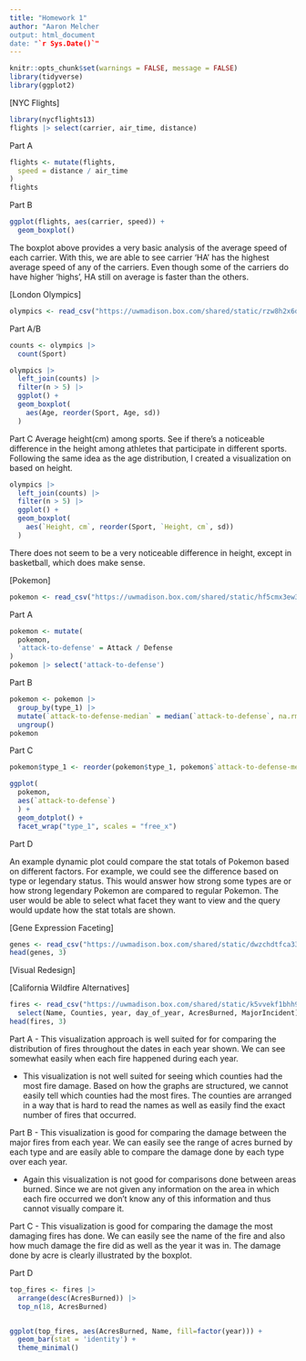 ```yaml
---
title: "Homework 1"
author: "Aaron Melcher
output: html_document
date: "`r Sys.Date()`"
---
```


```r
knitr::opts_chunk$set(warnings = FALSE, message = FALSE)
library(tidyverse)
library(ggplot2)
```

[NYC Flights]
```r
library(nycflights13)
flights |> select(carrier, air_time, distance)
```

Part A
```r
flights <- mutate(flights,
  speed = distance / air_time
)
flights
```


Part B
```r
ggplot(flights, aes(carrier, speed)) +
  geom_boxplot()
``` 
The boxplot above provides a very basic analysis of the average speed of each carrier. With this, we are able to see carrier 'HA' has the highest average speed of any of the carriers. Even though some of the carriers do have higher 'highs', HA still on average is faster than the others.

[London Olympics]
```r
olympics <- read_csv("https://uwmadison.box.com/shared/static/rzw8h2x6dp5693gdbpgxaf2koqijo12l.csv")
```

Part A/B
```r
counts <- olympics |>
  count(Sport)

olympics |>
  left_join(counts) |>
  filter(n > 5) |>
  ggplot() +
  geom_boxplot(
    aes(Age, reorder(Sport, Age, sd))
  )
```

Part C
Average height(cm) among sports. See if there's a noticeable difference in the height among athletes that participate in different sports. Following the same idea as the age distribution, I created a visualization on based on height. 
```r
olympics |>
  left_join(counts) |>
  filter(n > 5) |>
  ggplot() +
  geom_boxplot(
    aes(`Height, cm`, reorder(Sport, `Height, cm`, sd))
  )
```

There does not seem to be a very noticeable difference in height, except in basketball, which does make sense.

[Pokemon]
```r
pokemon <- read_csv("https://uwmadison.box.com/shared/static/hf5cmx3ew3ch0v6t0c2x56838er1lt2c.csv")
```

Part A
```r
pokemon <- mutate(
  pokemon,
  'attack-to-defense' = Attack / Defense
)
pokemon |> select('attack-to-defense')
```

Part B
```r
pokemon <- pokemon |>
  group_by(type_1) |>
  mutate(`attack-to-defense-median` = median(`attack-to-defense`, na.rm = TRUE)) |>
  ungroup()
pokemon
```

Part C
```r
pokemon$type_1 <- reorder(pokemon$type_1, pokemon$`attack-to-defense-median`)

ggplot(
  pokemon,
  aes(`attack-to-defense`)
  ) +
  geom_dotplot() +
  facet_wrap("type_1", scales = "free_x")
```

Part D

An example dynamic plot could compare the stat totals of Pokemon based on different factors. For example, we could see the difference based on type or legendary status. This would answer how strong some types are or how strong legendary Pokemon are compared to regular Pokemon. The user would be able to select what facet they want to view and the query would update how the stat totals are shown.

[Gene Expression Faceting]
```r
genes <- read_csv("https://uwmadison.box.com/shared/static/dwzchdtfca33r0f6i055k2d0939onnlv.csv")
head(genes, 3)
```


[Visual Redesign]


[California Wildfire Alternatives]
```r
fires <- read_csv("https://uwmadison.box.com/shared/static/k5vvekf1bhh9e16qb9s66owygc70t7dm.csv") |>
  select(Name, Counties, year, day_of_year, AcresBurned, MajorIncident)
head(fires, 3)
```

Part A
- This visualization approach is well suited for for comparing the distribution of fires throughout the dates in each year shown. We can see somewhat easily when each fire happened during each year.

- This visualization is not well suited for seeing which counties had the most fire damage. Based on how the graphs are structured, we cannot easily tell which counties had the most fires. The counties are arranged in a way that is hard to read the names as well as easily find the exact number of fires that occurred.

Part B
- This visualization is good for comparing the damage between the major fires from each year. We can easily see the range of acres burned by each type and are easily able to compare the damage done by each type over each year.

- Again this visualization is not good for comparisons done between areas burned. Since we are not given any information on the area in which each fire occurred we don't know any of this information and thus cannot visually compare it.

Part C
- This visualization is good for comparing the damage the most damaging fires has done. We can easily see the name of the fire and also how much damage the fire did as well as the year it was in. The damage done by acre is clearly illustrated by the boxplot.

Part D
```r
top_fires <- fires |>
  arrange(desc(AcresBurned)) |>
  top_n(18, AcresBurned)


ggplot(top_fires, aes(AcresBurned, Name, fill=factor(year))) +
  geom_bar(stat = 'identity') +
  theme_minimal()
```